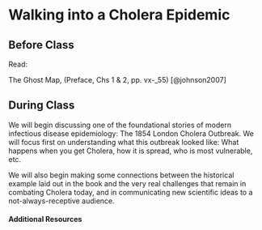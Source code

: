# Walking into a Cholera Epidemic 

## Before Class

Read: 

The Ghost Map, (Preface, Chs 1 & 2, pp. vx-_55) [@johnson2007]

## During Class

We will begin discussing one of the foundational stories of modern infectious disease epidemiology: The 1854 London Cholera Outbreak. We will focus first on understanding what this outbreak looked like: What happens when you get Cholera, how it is spread, who is most vulnerable, etc.

We will also begin making some connections between the historical example laid out in the book and the very real challenges that remain in combating Cholera today, and in communicating new scientific ideas to a not-always-receptive audience.

#### Additional Resources